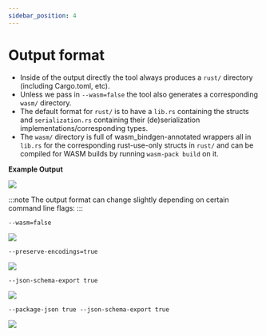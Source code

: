 ```yaml
---
sidebar_position: 4
---
```


# Output format

- Inside of the output directly the tool always produces a `rust/` directory (including Cargo.toml, etc). 
- Unless we pass in `--wasm=false` the tool also generates a corresponding `wasm/` directory.
- The default format for `rust/` is to have a `lib.rs` containing the structs and `serialization.rs` containing their (de)serialization implementations/corresponding types.
- The `wasm/` directory is full of wasm_bindgen-annotated wrappers all in `lib.rs` for the corresponding rust-use-only structs in `rust/` and can be compiled for WASM builds by running `wasm-pack build` on it.

**Example Output**

![](/img/output.png)

:::note 
The output format can change slightly depending on certain command line flags:
:::

`--wasm=false`

![](/img/output2.png)


`--preserve-encodings=true`

![](/img/output3.png)


`--json-schema-export true`

![](/img/output4.png)


`--package-json true --json-schema-export true`

![](/img/output5.png)

